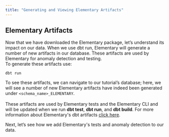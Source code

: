 ```yaml
---
title: "Generating and Viewing Elementary Artifacts"
---
```

## Elementary Artifacts
Now that we have downloaded the Elementary package, let’s understand its impact on our data. When we use dbt run, Elementary will generate a number of new artifacts in our database. These artifacts are used by Elementary for anomaly detection and testing.<br/>
To generate these artifacts use:
```shell
dbt run
```
To see these artifacts, we can navigate to our tutorial’s database; here, we will see a number of new Elementary artifacts have indeed been generated under `<schema_name>_ELEMENTARY`.<br/><br/>
These artifacts are used by Elementary tests and the Elementary CLI and will be updated when we run **dbt test**, **dbt run**, and **dbt build**.
For more information about Elementary's dbt artifacts [click here](https://docs.elementary-data.com/dbt/dbt-artifacts).

Next, let’s see how we add Elementary's tests and anomaly detection to our data.